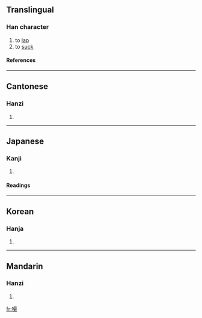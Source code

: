 ==Translingual==
===Han character===
{{Han char|rn=30|rad=口|as=12|sn=15|four=6604<sub>7</sub>|canj=口日尸水 (RASE)}}
# to [[lap]]
# to [[suck]]
====References====
{{Han ref|kx=0206.240|dkj=04238|hdz=10682.190|uh=562C|ud=22060|bh=E544|bd=58692}}
----
==Cantonese==
===Hanzi===
{{yue-hanzi|jyut=|y=chaai3, jyut3}}
# {{defn|Cantonese}}
----
==Japanese==
===Kanji===
{{ja-kanji|grade=|rs=口12}}
# {{defn|Japanese}} 
====Readings====
{{ja-readings|on=[[さい]] (sai), [[せ]] (se), [[せい]] (sei)|kun=[[かむ]] (kamu), [[むさぼる]] (musaboru)}}
----
==Korean==
===Hanja===
{{ko-hanja|hangeul=최|rv=choe|mr=ch'oe}}
# {{defn|Korean}}
----
==Mandarin==
===Hanzi===
{{cmn-hanzi|pin=[[zuō]] ([[zuo1]])|wg=tso<sup>1</sup>}}
# {{defn|Mandarin}}

[[fr:嘬]]